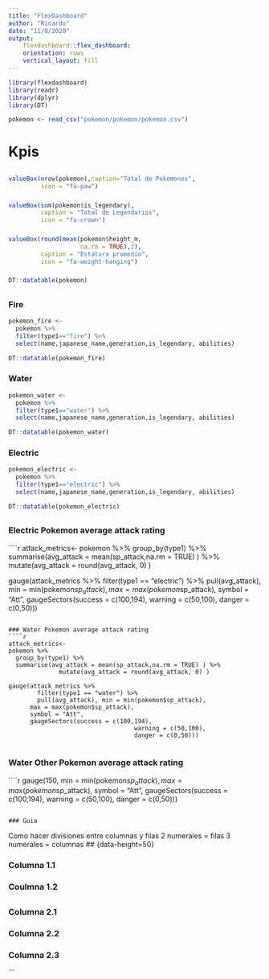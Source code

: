 ---
title: "FlexDashboard"
author: "Ricardo"
date: "11/8/2020"
output:
    flexdashboard::flex_dashboard:
    orientation: rows
    vertical_layout: fill
---

````{r librerias}
library(flexdashboard)
library(readr)
library(dplyr)
library(DT)
````

````{r carga archivo}
pokemon <- read_csv("pokemon/pokemon/pokemon.csv")
````


# Kpis {data-icon="fa-ruler"}

##
###
````{r}
valueBox(nrow(pokemon),caption="Total de Pokemones",
         icon = "fa-paw")

````

###
````{r} 

valueBox(sum(pokemon$is_legendary),
         caption = "Total de Legendarios",
         icon = "fa-crown")
````

###
````{r}

valueBox(round(mean(pokemon$height_m,
                    na.rm = TRUE),2),
         caption = "Estatura promedio",
         icon = "fa-weight-hanging")
````

###
````{r head pokemon}
DT::datatable(pokemon)
````

## {.tabset}
### Fire
````{r}
pokemon_fire <- 
  pokemon %>% 
  filter(type1=="fire") %>% 
  select(name,japanese_name,generation,is_legendary, abilities)

DT::datatable(pokemon_fire)
````

### Water
````{r}
pokemon_water <- 
  pokemon %>% 
  filter(type1=="water") %>% 
  select(name,japanese_name,generation,is_legendary, abilities)

DT::datatable(pokemon_water)
````

### Electric
````{r}
pokemon_electric <- 
  pokemon %>% 
  filter(type1=="electric") %>% 
  select(name,japanese_name,generation,is_legendary, abilities)

DT::datatable(pokemon_electric)
````

##
### Electric Pokemon average attack rating
````{r}
attack_metrics<- 
pokemon %>%
  group_by(type1) %>% 
  summarise(avg_attack = mean(sp_attack,na.rm = TRUE) ) %>% 
              mutate(avg_attack = round(avg_attack, 0) )

gauge(attack_metrics %>% 
        filter(type1 == "electric") %>% 
        pull(avg_attack), min = min(pokemon$sp_attack),
      max = max(pokemon$sp_attack),
      symbol = "Att", 
      gaugeSectors(success = c(100,194),
                                   warning = c(50,100),
                                   danger = c(0,50)))
``` 

### Water Pokemon average attack rating
````{r}
attack_metrics<- 
pokemon %>%
  group_by(type1) %>% 
  summarise(avg_attack = mean(sp_attack,na.rm = TRUE) ) %>% 
              mutate(avg_attack = round(avg_attack, 0) )

gauge(attack_metrics %>% 
        filter(type1 == "water") %>% 
        pull(avg_attack), min = min(pokemon$sp_attack),
      max = max(pokemon$sp_attack),
      symbol = "Att", 
      gaugeSectors(success = c(100,194),
                                   warning = c(50,100),
                                   danger = c(0,50)))


``` 

### Water Other Pokemon average attack rating
````{r}
gauge(150, min = min(pokemon$sp_attack),
      max = max(pokemon$sp_attack),
      symbol = "Att", 
      gaugeSectors(success = c(100,194),
                                   warning = c(50,100),
                                   danger = c(0,50)))


``` 

### Guia
```
Como hacer divisiones entre columnas y filas
2 numerales = filas
3 numerales = columnas
## {data-height=50}

### Columna 1.1 {data-width=4; data-padding=15}

### Coulmna 1.2 {data-width=8}

## {data-height=50}

### Columna 2.1

### Columna 2.2

### Columna 2.3
```